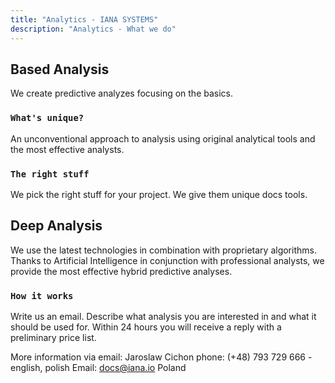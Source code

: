 ```yaml
---
title: "Analytics - IANA SYSTEMS"
description: "Analytics - What we do"
---
```


## Based Analysis

We create predictive analyzes focusing on the basics.

### `What's unique?`

An unconventional approach to analysis using original analytical tools and the most effective analysts.

### `The right stuff`

We pick the right stuff for your project. We give them unique docs tools.

## Deep Analysis

We use the latest technologies in combination with proprietary algorithms. Thanks to Artificial Intelligence in conjunction with professional analysts, we provide the most effective hybrid predictive analyses.

### `How it works`

Write us an email. Describe what analysis you are interested in and what it should be used for. Within 24 hours you will receive a reply with a preliminary price list.

More information via email:
Jaroslaw Cichon
phone: (+48) 793 729 666 - english, polish
Email: docs@iana.io
Poland


